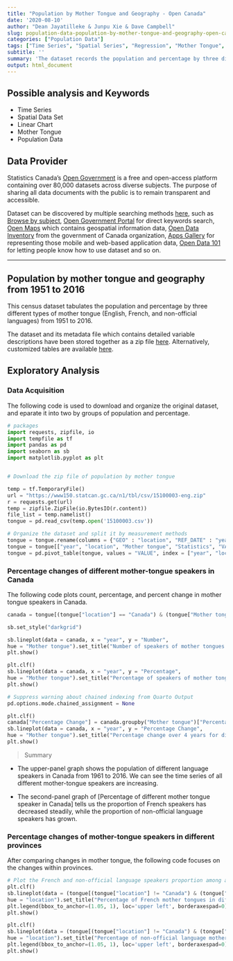 ---
title: "Population by Mother Tongue and Geography - Open Canada"
date: '2020-08-10'
author: "Dean Jayatilleke & Junpu Xie & Dave Campbell"
slug: population-data-population-by-mother-tongue-and-geography-open-canada
categories: ["Population Data"]
tags: ["Time Series", "Spatial Series", "Regression", "Mother Tongue", "Population Data","Canada"]
subtitle: ''
summary: 'The dataset records the population and percentage by three different types of mother tongue (English, French, and non-official languages) in the regions of Canada and all Canadian provinces from 1951 to 2016.'
output: html_document
---

## Possible analysis and Keywords

- Time Series
- Spatial Data Set
- Linear Chart
- Mother Tongue
- Population Data


## Data Provider

Statistics Canada's [Open Government](https://open.canada.ca/en) is a free and open-access platform  containing over 80,000 datasets across diverse subjects. The purpose of sharing all data documents with the public is to remain transparent and accessible. 

Dataset can be discovered by multiple searching methods [here](https://open.canada.ca/en/open-data), such as [Browse by subject](https://open.canada.ca/en/open-data), [Open Government Portal](https://search.open.canada.ca/en/od/?sort=last_modified_tdt%20desc&page=1&search_text=&od-search-portal=Open%20Data&_ga=2.198521263.1872662645.1597195650-535176367.1594143568) for direct keywords search, [Open Maps](https://open.canada.ca/en/open-map) which contains geospatial information data, [Open Data Inventory](https://open.canada.ca/en/search/inventory) from the government of Canada organization, [Apps Gallery](https://open.canada.ca/en/apps) for representing those mobile and web-based application data, [Open Data 101](https://open.canada.ca/en/open-data-principles) for letting people know how to use dataset and so on.

***

## Population by mother tongue and geography from 1951 to 2016

This census dataset tabulates the population and percentage by three different types of mother tongue (English, French, and non-official languages) from 1951 to 2016.

The dataset and its metadata file which contains detailed variable descriptions have been stored together as a zip file [here](https://open.canada.ca/data/en/dataset/5347fcac-feb2-4f17-a5f9-cbc9ecbd99a4).  Alternatively, customized tables are available [here](https://www150.statcan.gc.ca/t1/tbl1/en/tv.action?pid=1510000301).

## Exploratory Analysis

### Data Acquisition

The following code is used to download and organize the original dataset, and eparate it into two by groups of population and percentage.


```{python dataset}

# packages
import requests, zipfile, io
import tempfile as tf
import pandas as pd
import seaborn as sb
import matplotlib.pyplot as plt


# Download the zip file of population by mother tongue

temp = tf.TemporaryFile()
url = "https://www150.statcan.gc.ca/n1/tbl/csv/15100003-eng.zip"
r = requests.get(url)
temp = zipfile.ZipFile(io.BytesIO(r.content))
file_list = temp.namelist()
tongue = pd.read_csv(temp.open('15100003.csv'))

# Organize the dataset and split it by measurement methods
tongue = tongue.rename(columns = {"GEO" : "location", "REF_DATE" : "year"})
tongue = tongue[["year", "location", "Mother tongue", "Statistics", "VALUE"]]
tongue = pd.pivot_table(tongue, values = "VALUE", index = ["year", "location", "Mother tongue"], columns = "Statistics").reset_index()
```

### Percentage changes of different mother-tongue speakers in Canada

The following code plots count, percentage, and percent change in mother tongue speakers in Canada.

```{python canada}
canada = tongue[(tongue["location"] == "Canada") & (tongue["Mother tongue"] != "Total, mother tongue")]

sb.set_style("darkgrid")

sb.lineplot(data = canada, x = "year", y = "Number",
hue = "Mother tongue").set_title("Number of speakers of mother tongues in Canada")
plt.show()

plt.clf()
sb.lineplot(data = canada, x = "year", y = "Percentage",
hue = "Mother tongue").set_title("Percentage of speakers of mother tongues in Canada")
plt.show()

# Suppress warning about chained indexing from Quarto Output
pd.options.mode.chained_assignment = None 

plt.clf()
canada["Percentage Change"] = canada.groupby("Mother tongue")["Percentage"].pct_change()
sb.lineplot(data = canada, x = "year", y = "Percentage Change",
hue = "Mother tongue").set_title("Percentage change over 4 years for different mother tongues in Canada")
plt.show()
```

> Summary

* The upper-panel graph shows the population of different language speakers in Canada from 1961 to 2016. We can see the time series of all different mother-tongue speakers are increasing.

* The second-panel graph of [Percentage of different mother tongue speaker in Canada] tells us the proportion of French speakers has decreased steadily, while the proportion of non-official language speakers has grown.


### Percentage changes of mother-tongue speakers in different provinces

After comparing changes in mother tongue, the following code focuses on the changes within provinces. 

```{python other language}
# Plot the French and non-official language speakers proportion among all provinces in Canada
plt.clf()
sb.lineplot(data = (tongue[(tongue["location"] != "Canada") & (tongue["Mother tongue"] == "French")]), x = "year", y = "Percentage",
hue = "location").set_title("Percentage of French mother tongues in different provinces")
plt.legend(bbox_to_anchor=(1.05, 1), loc='upper left', borderaxespad=0)
plt.show()

plt.clf()
sb.lineplot(data = (tongue[(tongue["location"] != "Canada") & (tongue["Mother tongue"] == "Non-official languages")]), x = "year", y = "Percentage",
hue = "location").set_title("Percentage of non-official language mother tongues in different provinces")
plt.legend(bbox_to_anchor=(1.05, 1), loc='upper left', borderaxespad=0)
plt.show()

```